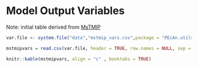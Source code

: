 # Model Output Variables

Note: initial table derived from [MsTMIP](http://nacp.ornl.gov/MsTMIP_variables.shtml) 

```r
var.file <- system.file("data","mstmip_vars.csv",package = "PEcAn.utils")

mstmipvars = read.csv(var.file, header = TRUE, row.names = NULL, sep = ";")

knitr::kable(mstmipvars, align = "c" , booktabs = TRUE)

```